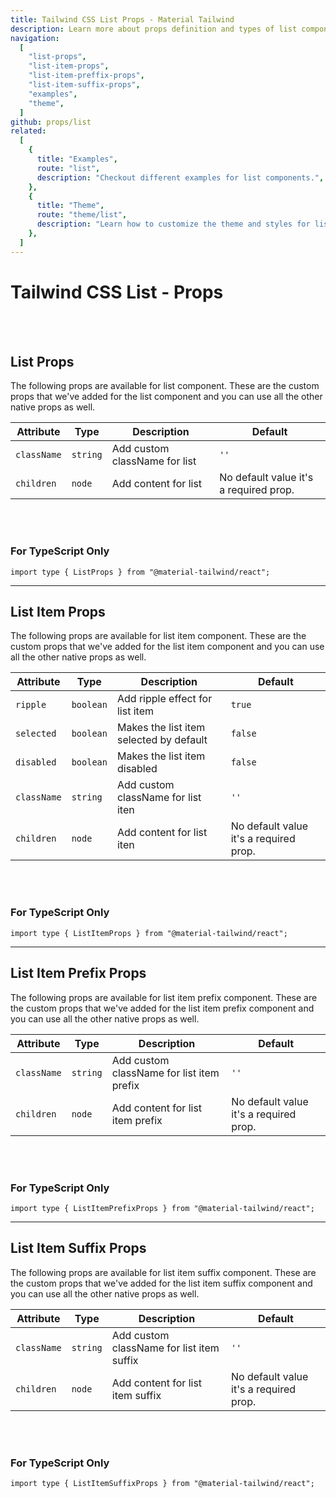 ```yaml
---
title: Tailwind CSS List Props - Material Tailwind
description: Learn more about props definition and types of list components.
navigation:
  [
    "list-props",
    "list-item-props",
    "list-item-preffix-props",
    "list-item-suffix-props",
    "examples",
    "theme",
  ]
github: props/list
related:
  [
    {
      title: "Examples",
      route: "list",
      description: "Checkout different examples for list components.",
    },
    {
      title: "Theme",
      route: "theme/list",
      description: "Learn how to customize the theme and styles for list components.",
    },
  ]
---
```


# Tailwind CSS List - Props

<br />
<br />

## List Props

<span id="list-props" className="scroll-mt-48" />
The following props are available for list component. These are the custom props
that we've added for the list component and you can use all the other native props
as well.

| Attribute   | Type                | Description                   | Default                                |
| ----------- | ------------------- | ----------------------------- | -------------------------------------- |
| `className` | <Code>string</Code> | Add custom className for list | `''`                                   |
| `children`  | <Code>node</Code>   | Add content for list          | No default value it's a required prop. |

<br />
<br />

### For TypeScript Only

```tsx
import type { ListProps } from "@material-tailwind/react";
```

---

## List Item Props

<span id="list-item-props" className="scroll-mt-48" />
The following props are available for list item component. These are the custom props
that we've added for the list item component and you can use all the other native
props as well.

| Attribute   | Type                 | Description                             | Default                                |
| ----------- | -------------------- | --------------------------------------- | -------------------------------------- |
| `ripple`    | <Code>boolean</Code> | Add ripple effect for list item         | <Code>true</Code>                      |
| `selected`  | <Code>boolean</Code> | Makes the list item selected by default | <Code>false</Code>                     |
| `disabled`  | <Code>boolean</Code> | Makes the list item disabled            | <Code>false</Code>                     |
| `className` | <Code>string</Code>  | Add custom className for list iten      | `''`                                   |
| `children`  | <Code>node</Code>    | Add content for list iten               | No default value it's a required prop. |

<br />
<br />

### For TypeScript Only

```tsx
import type { ListItemProps } from "@material-tailwind/react";
```

---

## List Item Prefix Props

<span id="list-item-prefix-props" className="scroll-mt-48" />
The following props are available for list item prefix component. These are the custom
props that we've added for the list item prefix component and you can use all the
other native props as well.

| Attribute   | Type                | Description                               | Default                                |
| ----------- | ------------------- | ----------------------------------------- | -------------------------------------- |
| `className` | <Code>string</Code> | Add custom className for list item prefix | `''`                                   |
| `children`  | <Code>node</Code>   | Add content for list item prefix          | No default value it's a required prop. |

<br />
<br />

### For TypeScript Only

```tsx
import type { ListItemPrefixProps } from "@material-tailwind/react";
```

---

## List Item Suffix Props

<span id="list-item-suffix-props" className="scroll-mt-48" />
The following props are available for list item suffix component. These are the custom
props that we've added for the list item suffix component and you can use all the
other native props as well.

| Attribute   | Type                | Description                               | Default                                |
| ----------- | ------------------- | ----------------------------------------- | -------------------------------------- |
| `className` | <Code>string</Code> | Add custom className for list item suffix | `''`                                   |
| `children`  | <Code>node</Code>   | Add content for list item suffix          | No default value it's a required prop. |

<br />
<br />

### For TypeScript Only

```tsx
import type { ListItemSuffixProps } from "@material-tailwind/react";
```

<span id="examples" className="scroll-mt-48" />
<span id="theme" className="scroll-mt-48" />
